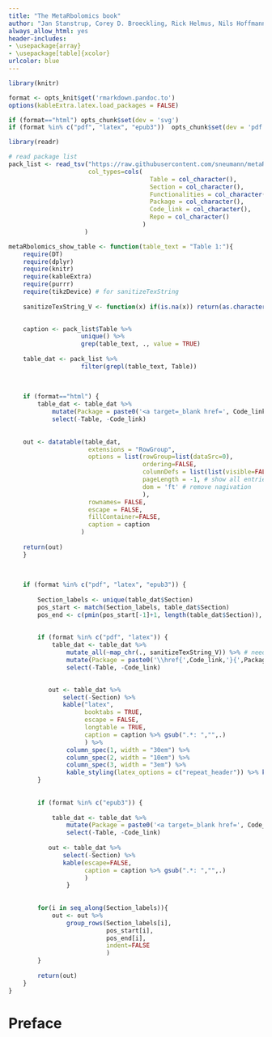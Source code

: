 ```yaml
---
title: "The MetaRbolomics book"
author: "Jan Stanstrup, Corey D. Broeckling, Rick Helmus, Nils Hoffmann, Ewy Mathé, Thomas Naake, Luca Nicolotti, Kristian Peters, Johannes Rainer, Reza M. Salek, Tobias Schulze, Emma L. Schymanski, Michael A. Stravs, Etienne A Thévenot, Hendrik Treutler, Ralf J. M. Weber, Egon Willighagen, Michael Witting, Steffen Neumann"
always_allow_html: yes
header-includes:
- \usepackage{array}
- \usepackage[table]{xcolor}
urlcolor: blue
---
```





```r
library(knitr)

format <- opts_knit$get('rmarkdown.pandoc.to')
options(kableExtra.latex.load_packages = FALSE)

if (format=="html") opts_chunk$set(dev = 'svg')
if (format %in% c("pdf", "latex", "epub3"))  opts_chunk$set(dev = 'pdf')
```

```r
library(readr)

# read package list
pack_list <- read_tsv("https://raw.githubusercontent.com/sneumann/metaRbolomics/master/connectivity/AllMetaRbolomicsTables.csv",
                      col_types=cols(
                                       Table = col_character(),
                                       Section = col_character(),
                                       Functionalities = col_character(),
                                       Package = col_character(),
                                       Code_link = col_character(),
                                       Repo = col_character()
                                     )
                     )

metaRbolomics_show_table <- function(table_text = "Table 1:"){
    require(DT)
    require(dplyr)
    require(knitr)
    require(kableExtra)
    require(purrr)
    require(tikzDevice) # for sanitizeTexString
    
    sanitizeTexString_V <- function(x) if(is.na(x)) return(as.character(NA)) else return(sanitizeTexString(x))

    
    caption <- pack_list$Table %>% 
                    unique() %>% 
                    grep(table_text, ., value = TRUE)
    
    table_dat <- pack_list %>% 
                    filter(grepl(table_text, Table))
    
                   
    
    if (format=="html") {
        table_dat <- table_dat %>% 
            mutate(Package = paste0('<a target=_blank href=', Code_link, '>', Package,'</a>' )) %>%
            select(-Table, -Code_link)
            
            
    out <- datatable(table_dat,
                      extensions = "RowGroup", 
                      options = list(rowGroup=list(dataSrc=0),
                                     ordering=FALSE,
                                     columnDefs = list(list(visible=FALSE, targets=c(0))), # hide rownames
                                     pageLength = -1, # show all entries
                                     dom = 'ft' # remove nagivation
                                     ),
                      rownames= FALSE, 
                      escape = FALSE,
                      fillContainer=FALSE,
                      caption = caption
                    )
    
    return(out)
    }
    
    
    
    if (format %in% c("pdf", "latex", "epub3")) {
        
        Section_labels <- unique(table_dat$Section)
        pos_start <- match(Section_labels, table_dat$Section)
        pos_end <- c(pmin(pos_start[-1]+1, length(table_dat$Section)), length(table_dat$Section))
        
        
        if (format %in% c("pdf", "latex")) {
            table_dat <- table_dat %>% 
                mutate_all(~map_chr(., sanitizeTexString_V)) %>% # need to sanitize because we have to use escape = FALSE later
                mutate(Package = paste0('\\href{',Code_link,'}{',Package,'}')) %>% 
                select(-Table, -Code_link)
            

           out <- table_dat %>% 
               select(-Section) %>% 
               kable("latex", 
                     booktabs = TRUE, 
                     escape = FALSE, 
                     longtable = TRUE,
                     caption = caption %>% gsub(".*: ","",.)
                     ) %>%
                column_spec(1, width = "30em") %>%
                column_spec(2, width = "10em") %>%
                column_spec(3, width = "3em") %>% 
                kable_styling(latex_options = c("repeat_header")) %>% kable_styling(latex_options = "striped")
        }
        
        
        if (format %in% c("epub3")) {
            
            table_dat <- table_dat %>% 
                mutate(Package = paste0('<a target=_blank href=', Code_link, '>', Package,'</a>' )) %>%
                select(-Table, -Code_link)
            
           out <- table_dat %>% 
               select(-Section) %>% 
               kable(escape=FALSE, 
                     caption = caption %>% gsub(".*: ","",.)
                     )
                }
        
        
        for(i in seq_along(Section_labels)){
            out <- out %>% 
                group_rows(Section_labels[i], 
                           pos_start[i], 
                           pos_end[i], 
                           indent=FALSE
                           )
        }
        
        return(out)
    }
}

```



# Preface {-}


